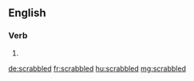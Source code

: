 ==English==

===Verb===
{{head|en|verb form}}

# {{en-past of|scrabble}}

[[de:scrabbled]]
[[fr:scrabbled]]
[[hu:scrabbled]]
[[mg:scrabbled]]